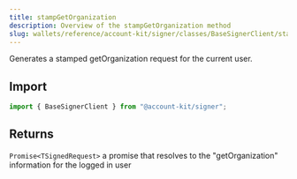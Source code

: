 ```yaml
---
title: stampGetOrganization
description: Overview of the stampGetOrganization method
slug: wallets/reference/account-kit/signer/classes/BaseSignerClient/stampGetOrganization
---
```




Generates a stamped getOrganization request for the current user.

## Import

```ts
import { BaseSignerClient } from "@account-kit/signer";
```

## Returns

`Promise<TSignedRequest>`
a promise that resolves to the "getOrganization" information for the logged in user
